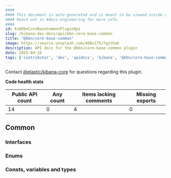 ```yaml
---
####
#### This document is auto-generated and is meant to be viewed inside our experimental, new docs system.
#### Reach out in #docs-engineering for more info.
####
id: kibKbnCoreBaseCommonPluginApi
slug: /kibana-dev-docs/api/kbn-core-base-common
title: "@kbn/core-base-common"
image: https://source.unsplash.com/400x175/?github
description: API docs for the @kbn/core-base-common plugin
date: 2025-04-16
tags: ['contributor', 'dev', 'apidocs', 'kibana', '@kbn/core-base-common']
---
```




Contact [@elastic/kibana-core](https://github.com/orgs/elastic/teams/kibana-core) for questions regarding this plugin.

**Code health stats**

| Public API count  | Any count | Items lacking comments | Missing exports |
|-------------------|-----------|------------------------|-----------------|
| 14 | 0 | 4 | 0 |

## Common

### Interfaces
<DocDefinitionList data={kbnCoreBaseCommonObj.common.interfaces}/>

### Enums
<DocDefinitionList data={kbnCoreBaseCommonObj.common.enums}/>

### Consts, variables and types
<DocDefinitionList data={kbnCoreBaseCommonObj.common.misc}/>

